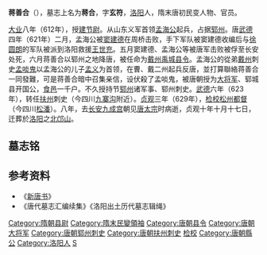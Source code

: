 '''蒋善合'''（{{bd|6世纪|？|634年|}}），墓志上名为'''蒋合'''，字'''玄符'''，[[洛阳|洛阳]]人，隋末唐初民变人物、官员。

[[大业_(年号)|大业]]八年（612年），授[[建节县|建节]][[县尉|尉]]。从山东义军首领[[孟海公|孟海公]]起兵，占据[[郓州|郓州]]。唐[[武德|武德]]四年（621年）二月，孟海公被[[窦建德|窦建德]]在周桥击败，手下军队被窦建德收编后与[[徐圆朗|徐圆朗]]的军队被派到洛阳救援[[王世充|王世充]]。五月窦建德、孟海公等被唐军击败被俘至长安处死，六月蒋善合以郓州之地降唐，被任命为[[戴州|戴州]][[禹城县|禹城]][[县令|县令]]。孟海公的從弟[[戴州|戴州]]刺史[[孟啖鬼|孟啖鬼]]以孟海公的儿子[[孟义|孟义]]为首领，在曹、戴二州起兵反唐，並打算聯絡蒋善合一同發難，可是蒋善合暗中召集亲信，设伏殺了孟啖鬼，被唐朝授为[[大將軍_(中國)|大将军]]、郓城县开国公，[[食邑|食邑]]一千户。不久授持节[[郓州|郓州]]诸军事、郓州刺史。[[武德|武德]]六年（623年），转任[[扶州|扶州]]刺史（今四川[[九寨沟|九寨沟]]附近）。[[貞觀_(唐朝)|贞观]]三年（629年），[[检校|检校]][[松州|松州]][[都督|都督]]（今四川[[松潘|松潘]]）。八年，去[[长安|长安]][[九成宫|九成宫]]朝见[[唐太宗|唐太宗]]时病逝，贞观十年十月十七日，迁葬於[[洛阳|洛阳]]之[[北邙山|北邙山]]。

==墓志铭==
{{Quotation|
君讳合，字玄符，洛阳人也。其先出自有周，德封於蒋，後以国为姓。魏太尉济十二世孙。曾祖平，魏乐安太守。祖隽，东魏武定五年除墨曹参军。父子虞，大象二年任济州户曹参军。公规模远大，隋大业八年，占募从戎，授建节尉。大唐武德四年，诏使授公戴州禹城县令。刺史孟啖鬼河济凶渠，图为反噬。公阴结义勇，承间掩袭，斩获魁首，奉表奉闻。诏授大将军、郓城县开国公，食邑一千户。寻奉诏授持节郓州诸军事、郓州刺史。武德六年，诏授持节扶州刺史。贞观三年，奉敕检校松州都督。八年，来朝於九成宫所，因疾弥留，其年八月廿七日葬。十年十月十七日，迁葬於洛阳之北邙埠。虽陵谷遽迁，而名不朽。乃作铭云尔。
}}

==参考资料==
*《[[新唐书|新唐书]]》
*《唐代墓志汇编续集》《洛阳出土历代墓志辑绳》

{{中國民變起事領袖}}
{{DEFAULTSORT:J}}
[[Category:隋朝县尉|Category:隋朝县尉]]
[[Category:隋末民變領袖|Category:隋末民變領袖]]
[[Category:唐朝县令|Category:唐朝县令]]
[[Category:唐朝大将军|Category:唐朝大将军]]
[[Category:唐朝郓州刺史|Category:唐朝郓州刺史]]
[[Category:唐朝扶州刺史|Category:唐朝扶州刺史]]
[[Category:唐朝松州都督|检校]]
[[Category:唐朝縣公|Category:唐朝縣公]]
[[Category:洛阳人|Category:洛阳人]]
[[Category:蔣姓|S]]